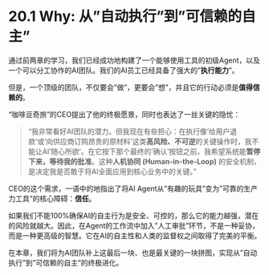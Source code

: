 # 20.1 Why: 从"自动执行"到"可信赖的自主"

通过前两章的学习，我们已经成功地构建了一个能够使用工具的初级Agent，以及一个可以分工协作的AI团队。我们的AI员工已经具备了强大的"**执行能力**"。

但是，一个顶级的团队，不仅要会"做"，更要会"想"，并且它的行动必须是**值得信赖的**。

"咖啡豆奇旅"的CEO提出了他的终极愿景，同时也表达了一丝关键的隐忧：

> "我非常看好AI团队的潜力。但我现在有些担心：在执行像'给用户退款'或'向供应商订购昂贵的原材料'这类**高风险、不可逆**的关键操作时，我不能让AI'随心所欲'。在它按下那个最终的'确认'按钮之前，我希望系统能**暂停下来，等待我的批准**。这种**人机协同 (Human-in-the-Loop)** 的安全机制，是决定我是否敢于将AI全面应用到核心业务中的关键。"

CEO的这个需求，一语中的地指出了将AI Agent从"有趣的玩具"变为"可靠的生产力工具"的核心障碍：**信任**。

如果我们不能100%确保AI的自主行为是安全、可控的，那么它的能力越强，潜在的风险就越大。因此，在Agent的工作流中加入"人工审批"环节，不是一种妥协，而是一种更高级的智慧。它在AI的自主性和人类的监督权之间取得了完美的平衡。

在本章，我们将为AI团队补上这最后一块、也是最关键的一块拼图，实现从"自动执行"到"可信赖的自主"的终极进化。 